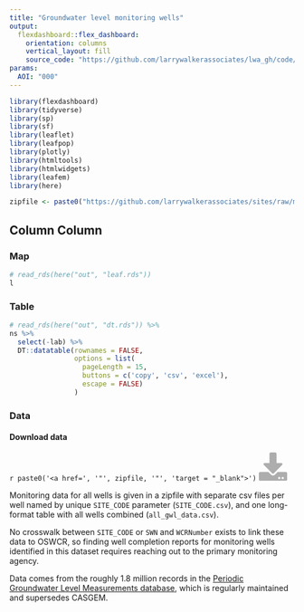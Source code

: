 ```yaml
---
title: "Groundwater level monitoring wells"
output: 
  flexdashboard::flex_dashboard:
    orientation: columns
    vertical_layout: fill
    source_code: "https://github.com/larrywalkerassociates/lwa_gh/code/gwl"
params: 
  AOI: "000"
---
```


<style>
  .custom-icon {
    fill: #ADADAD;
  }
  .custom-icon:hover {
    fill: #DA4567;
  }
</style>

```r
library(flexdashboard)
library(tidyverse)
library(sp)
library(sf)
library(leaflet)
library(leafpop)
library(plotly)
library(htmltools)
library(htmlwidgets)
library(leafem)
library(here)

zipfile <- paste0("https://github.com/larrywalkerassociates/sites/raw/main/data/", params$AOI, "/", params$AOI,"_data.zip")
```

Column Column {.tabset}
-----------------------------------------------------------------------

### Map

```r
# read_rds(here("out", "leaf.rds"))
l
```

### Table

```r
# read_rds(here("out", "dt.rds")) %>% 
ns %>% 
  select(-lab) %>% 
  DT::datatable(rownames = FALSE, 
                options = list(
                  pageLength = 15, 
                  buttons = c('copy', 'csv', 'excel'),
                  escape = FALSE)
                ) 
```

### Data

<h4>**Download data**</h4>

`r paste0('<a href=', '"', zipfile, '"', 'target = "_blank">')`
	<svg height = "50" aria-hidden="true" focusable="false" data-prefix="fas" data-icon="download" class="svg-inline--fa fa-download fa-w-16 custom-icon" role="img" xmlns="http://www.w3.org/2000/svg" viewBox="0 0 512 512"><path  d="M216 0h80c13.3 0 24 10.7 24 24v168h87.7c17.8 0 26.7 21.5 14.1 34.1L269.7 378.3c-7.5 7.5-19.8 7.5-27.3 0L90.1 226.1c-12.6-12.6-3.7-34.1 14.1-34.1H192V24c0-13.3 10.7-24 24-24zm296 376v112c0 13.3-10.7 24-24 24H24c-13.3 0-24-10.7-24-24V376c0-13.3 10.7-24 24-24h146.7l49 49c20.1 20.1 52.5 20.1 72.6 0l49-49H488c13.3 0 24 10.7 24 24zm-124 88c0-11-9-20-20-20s-20 9-20 20 9 20 20 20 20-9 20-20zm64 0c0-11-9-20-20-20s-20 9-20 20 9 20 20 20 20-9 20-20z"></path></svg>
</a>

Monitoring data for all wells is given in a zipfile with separate csv files per well named by unique `SITE_CODE` parameter (`SITE_CODE.csv`), and one long-format table with all wells combined (`all_gwl_data.csv`).  

No crosswalk between `SITE_CODE` or `SWN` and `WCRNumber` exists to link these data to OSWCR, so finding well completion reports for monitoring wells identified in this dataset requires reaching out to the primary monitoring agency.  

Data comes from the roughly 1.8 million records in the [Periodic Groundwater Level Measurements database](https://data.ca.gov/dataset/periodic-groundwater-level-measurements), which is regularly maintained and supersedes CASGEM.
